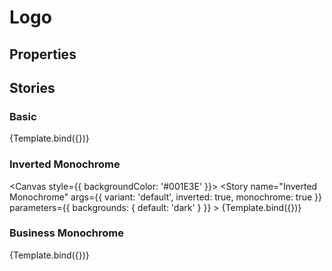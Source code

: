 
<Meta title="Essentials/Logo" component={Logo} />


# Logo

## Properties

<ArgsTable of={Logo} />

## Stories

### Basic

<Canvas>
    <Story
        name="Basic"
        args={{
            variant: 'default'
        }}
    >
        {Template.bind({})}
    </Story>
</Canvas>

### Inverted Monochrome

<Canvas style={{ backgroundColor: '#001E3E' }}>
    <Story
        name="Inverted Monochrome"
        args={{
            variant: 'default',
            inverted: true,
            monochrome: true
        }}
        parameters={{
            backgrounds: {
                default: 'dark'
            }
        }}
    >
        {Template.bind({})}
    </Story>
</Canvas>

### Business Monochrome

<Canvas>
    <Story
        name="Business Monochrome"
        args={{
            variant: 'business',
            monochrome: true
        }}
    >
        {Template.bind({})}
    </Story>
</Canvas>
